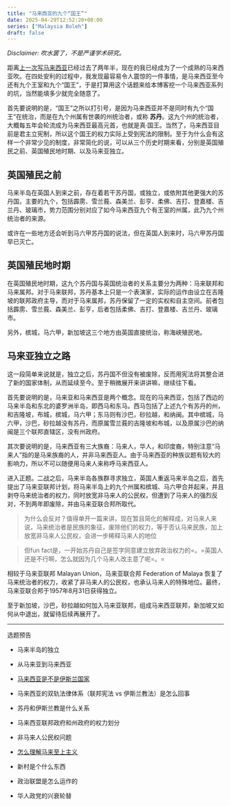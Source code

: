 ```yaml
---
title: "马来西亚的九个“国王”"
date: 2025-04-29T12:52:20+08:00
series: ["Malaysia Boleh"]
draft: false
---
```


*Disclaimer: 吹水罢了，不是严谨学术研究。* 

距离[上一次写马来西亚](/posts/mereka-boleh)已经过去了两年半，现在的我已经成为了一个成熟的马来西亚吹。在四处安利的过程中，我发现最容易令人震惊的一件事情，是马来西亚至今还有九个王室和九个“国王”，于是打算用这个话题来给本博客挖一个马来西亚系列的坑，当然能填多少就完全随意了。

首先要说明的是，“国王”之所以打引号，是因为马来西亚并不是同时有九个“国王”在统治，而是在九个州属有世袭的州统治者，或称 __苏丹__。这九个州的统治者，大概每五年会轮流成为马来西亚最高元首，也就是真·国王。当然了，马来西亚目前是君主立宪制，所以这个国王的权力实际上受到宪法的限制。至于为什么会有这样一个非常少见的制度，非常简化的说，可以从三个历史时期来看，分别是英国殖民之前、英国殖民地时期、以及马来亚独立。

## 英国殖民之前

马来半岛在英国人到来之前，存在着若干苏丹国，或独立，或依附其他更强大的苏丹国，主要的九个，包括霹雳、雪兰莪、森美兰、彭亨、柔佛、吉打、登嘉楼、吉兰丹、玻璃市，势力范围分别对应了如今马来西亚九个有王室的州属，此乃九个州统治者的来源。

或许在一些地方还会听到马六甲苏丹国的说法，但在英国人到来时，马六甲苏丹国早已灭亡。

## 英国殖民地时期

在英国殖民地时期，这九个苏丹国与英国统治者的关系主要分为两种：马来联邦和马来属邦。对于马来联邦，苏丹基本上只是一个表演家，实际的运作由设立在吉隆坡的联邦政府主导，而对于马来属邦，苏丹保留了一定的实权和自主空间。前者包括霹雳、雪兰莪、森美兰、彭亨，后者包括柔佛、吉打、登嘉楼、吉兰丹、玻璃市。

另外，槟城，马六甲，新加坡这三个地方由英国直接统治，称海峡殖民地。

## 马来亚独立之路

这一段简单来说就是，独立之后，苏丹国不但没有被废除，反而用宪法将其整合进了新的国家体制，从而延续至今。至于稍微展开来讲讲嘛，继续往下看。

首先要说明的是，马来亚和马来西亚是两个概念。现在的马来西亚，包括了西边的马来半岛和东北的婆罗洲半岛，即西马和东马。西马包括了上述九个有苏丹的州，和吉隆坡，布城，槟城，马六甲；东马则有沙巴，砂拉越，和纳闽。其中槟城，马六甲，沙巴，砂拉越没有苏丹，而原属雪兰莪的吉隆坡和布城，以及原属沙巴的纳闽是三个联邦直辖区，没有州政府。

其次要说明的是，马来西亚有三大族裔：马来人，华人，和印度裔，特别注意“马来人”指的是马来族裔的人，并非马来西亚人。由于马来西亚的种族议题有较大的影响力，所以不可以随便用马来人来称呼马来西亚人。

进入正题。二战之后，马来半岛各族群寻求独立，英国人重返马来半岛之后，首先提出了马来亚联邦计划，将马来半岛上的九个州属和槟城、马六甲合并起来，并且剥夺马来统治者的权力，同时放宽非马来人的公民权，但遭到了马来人的强烈反对，不到两年即废除，并由马来亚联合邦所取代。

> 为什么会反对？值得单开一篇来讲，现在暂且简化的解释成，对马来人来说，马来统治者是民族的象征，废除他们的权力，等于否认马来民族，加上放宽非马来人公民权，会进一步稀释马来人的地位

> 但fun fact是，一开始苏丹自己是签字同意建立放弃政治权力的=。=英国人还是不行啊，怎么就因为几个马来人改主意了呢=。=

相较于马来亚联邦 Malayan Union，马来亚联合邦 Federation of Malaya 恢复了马来统治者的权力，收紧了非马来人的公民权，也承认马来人的特殊地位。最终，马来亚联合邦于1957年8月31日获得独立。

至于新加坡，沙巴，砂拉越如何加入马来亚联邦，组成马来西亚联邦，新加坡又如何从中退出，就留待后续再展开了。

---

选题预告

- 马来半岛的独立

- 从马来亚到马来西亚

- [马来西亚是不是伊斯兰国家](/posts/malaysia-boleh-002)

- 马来西亚的双轨法律体系（联邦宪法 vs 伊斯兰教法）是怎么回事

- 苏丹和伊斯兰教是什么关系

- 马来西亚联邦政府和州政府的权力划分

- 非马来人公民权问题

- [怎么理解马来至上主义](/posts/malaysia-boleh-003)

- 新村是个什么东西

- 政治联盟是怎么运作的

- 华人政党的兴衰轮替